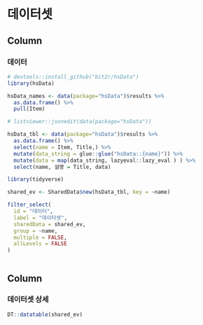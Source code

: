
데이터셋 {data-icon="fa-car-alt"}
=====================================  

Column {data-width=200}
-------------------------------------

### 데이터


```r

# devtools::install_github("bit2r/hsData")
library(hsData)

hsData_names <- data(package="hsData")$results %>% 
  as.data.frame() %>% 
  pull(Item)

# listviewer::jsonedit(data(package="hsData"))

hsData_tbl <- data(package="hsData")$results %>% 
  as.data.frame() %>% 
  select(name = Item, Title,) %>% 
  mutate(data_string = glue::glue("hsData::{name}")) %>% 
  mutate(data = map(data_string, lazyeval::lazy_eval ) ) %>% 
  select(name, 설명 = Title, data)

library(tidyverse)  

shared_ev <- SharedData$new(hsData_tbl, key = ~name)

filter_select(
  id = "데이터",
  label = "데이터셋",
  sharedData = shared_ev,
  group = ~name,
  multiple = FALSE,
  allLevels = FALSE
)



```


Column {data-width=800}
-------------------------------------

### 데이터셋 상세

```r

DT::datatable(shared_ev)

```

